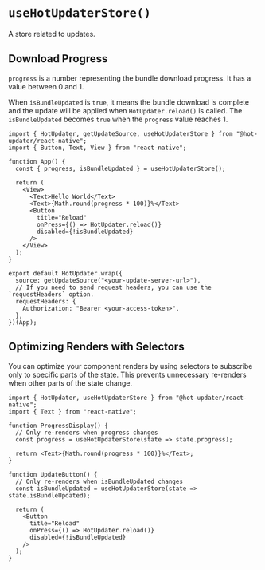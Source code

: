 # `useHotUpdaterStore()`

A store related to updates.

## Download Progress

`progress` is a number representing the bundle download progress. It has a value between 0 and 1.

When `isBundleUpdated` is `true`, it means the bundle download is complete and the update will be applied when `HotUpdater.reload()` is called. The `isBundleUpdated` becomes `true` when the `progress` value reaches 1.

```tsx
import { HotUpdater, getUpdateSource, useHotUpdaterStore } from "@hot-updater/react-native";
import { Button, Text, View } from "react-native";

function App() {
  const { progress, isBundleUpdated } = useHotUpdaterStore();

  return (
    <View>
      <Text>Hello World</Text>
      <Text>{Math.round(progress * 100)}%</Text>
      <Button
        title="Reload"
        onPress={() => HotUpdater.reload()}
        disabled={!isBundleUpdated}
      />
    </View>
  );
}

export default HotUpdater.wrap({
  source: getUpdateSource("<your-update-server-url>"),
  // If you need to send request headers, you can use the `requestHeaders` option.
  requestHeaders: {
    Authorization: "Bearer <your-access-token>",
  },
})(App);
```

## Optimizing Renders with Selectors

You can optimize your component renders by using selectors to subscribe only to specific parts of the state. This prevents unnecessary re-renders when other parts of the state change.

```tsx
import { HotUpdater, useHotUpdaterStore } from "@hot-updater/react-native";
import { Text } from "react-native";

function ProgressDisplay() {
  // Only re-renders when progress changes
  const progress = useHotUpdaterStore(state => state.progress);

  return <Text>{Math.round(progress * 100)}%</Text>;
}

function UpdateButton() {
  // Only re-renders when isBundleUpdated changes
  const isBundleUpdated = useHotUpdaterStore(state => state.isBundleUpdated);

  return (
    <Button
      title="Reload"
      onPress={() => HotUpdater.reload()}
      disabled={!isBundleUpdated}
    />
  );
}
```